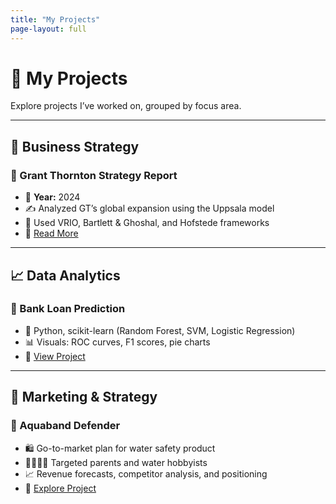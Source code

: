 ```yaml
---
title: "My Projects"
page-layout: full
---
```


# 📁 My Projects

Explore projects I've worked on, grouped by focus area.

---

## 🧭 Business Strategy

### 📌 Grant Thornton Strategy Report
- 📅 **Year:** 2024  
- ✍️ Analyzed GT’s global expansion using the Uppsala model  
- 🧠 Used VRIO, Bartlett & Ghoshal, and Hofstede frameworks  
- 🔗 [Read More](../projects/grant-thornton.pdf)

---

## 📈 Data Analytics

### 🤖 Bank Loan Prediction
- 🐍 Python, scikit-learn (Random Forest, SVM, Logistic Regression)  
- 📊 Visuals: ROC curves, F1 scores, pie charts  
- 🔗 [View Project](../projects/bank-loans.qmd)

---

## 🎯 Marketing & Strategy

### 🛟 Aquaband Defender
- 🛍️ Go-to-market plan for water safety product  
- 👨‍👩‍👧‍👦 Targeted parents and water hobbyists  
- 📈 Revenue forecasts, competitor analysis, and positioning  
- 🔗 [Explore Project](../projects/aquaband-Plan.pdf)

